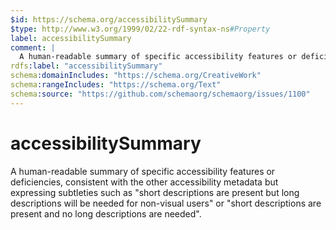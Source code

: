 ```yaml
---
$id: https://schema.org/accessibilitySummary
$type: http://www.w3.org/1999/02/22-rdf-syntax-ns#Property
label: accessibilitySummary
comment: |
  A human-readable summary of specific accessibility features or deficiencies, consistent with the other accessibility metadata but expressing subtleties such as "short descriptions are present but long descriptions will be needed for non-visual users" or "short descriptions are present and no long descriptions are needed".
rdfs:label: "accessibilitySummary"
schema:domainIncludes: "https://schema.org/CreativeWork"
schema:rangeIncludes: "https://schema.org/Text"
schema:source: "https://github.com/schemaorg/schemaorg/issues/1100"
---
```


# accessibilitySummary

A human-readable summary of specific accessibility features or deficiencies, consistent with the other accessibility metadata but expressing subtleties such as "short descriptions are present but long descriptions will be needed for non-visual users" or "short descriptions are present and no long descriptions are needed".

